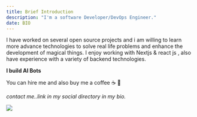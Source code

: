 ```yaml
---
title: Brief Introduction 
description: "I'm a software Developer/DevOps Engineer." 
date: BIO
---
```

 I have worked on several open source projects and i am willing to learn more advance technologies to solve real life problems and enhance the development of magical things. I enjoy working with Nextjs & react js , also have experience with a variety of backend technologies. 

**I build AI Bots**


You can hire me and also buy me a coffee ☕️ 🤗



_contact me..link in my social directory in my bio._

<img src="/images/8EC123B8-DA8D-4F08-A162-A2604F137086.jpg "/>
